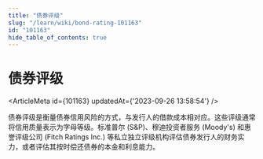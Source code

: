 ```yaml
---
title: "债券评级"
slug: "/learn/wiki/bond-rating-101163"
id: "101163"
hide_table_of_contents: true
---
```



# 债券评级

<ArticleMeta id={101163} updatedAt={'2023-09-26 13:58:54'} />
<div className='border-solid border-b border-t-0 my-4 border-[var(--ifm-color-gray-300)]' />

债券评级是衡量债券信用风险的方式，与发行人的借款成本相对应。这些评级通常将信用质量表示为字母等级。标准普尔 (S&P)、穆迪投资者服务 (Moody's) 和惠誉评级公司 (Fitch Ratings Inc.) 等私立独立评级机构评估债券发行人的财务实力，或者评估其按时偿还债券的本金和利息能力。
